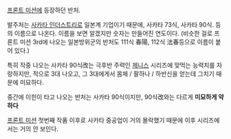 [[프론트 미션]]에 등장하던 반처.

발주처는 [[사카타 인더스트리]]로 일본계 기업이기 때문에, 사카타 73식, 사카타 90식. 등의 이름으로 나온다. 이름을 보면 알겠지만 숫자는 만들어진 연도이다. (비슷한 걸로 프론트 미션 3rd에 나오는 일본방위군의 반처도 111식 春陽, 112식 法春등으로 이름이 붙어 있다.)

특히 작중 나오는 사카타 90식改는 극후반 주력인 [[제니스]] 시리즈에 맞먹는 능력치를 자랑하지만, 적으로 3대 나오고, 그 3대에게서 몸체 / 팔하나 / 하반신을 얻는데 그치기 때문에 미묘하다.

중간에 이힌이 타고 나오는 반처는 사카타 90식이지만, 90식改와는 다르게 '''미묘하게 약하다'''

[[프론트 미션]] 첫번째 작품 이후로 사카타 중공업이 거의 몰락했기 때문에 이후 시리즈에서는 거의 안 보인다.
